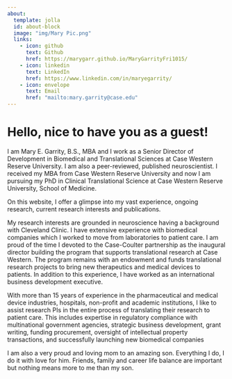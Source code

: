 ```yaml
---
about:
  template: jolla
  id: about-block
  image: "img/Mary Pic.png"
  links:
    - icon: github
      text: Github
      href: https://marygarr.github.io/MaryGarrityFri1015/
    - icon: linkedin
      text: LinkedIn
      href: https://www.linkedin.com/in/maryegarrity/
    - icon: envelope
      text: Email
      href: "mailto:mary.garrity@case.edu"  
---
```


::: {#about-block}
:::

# Hello, nice to have you as a guest!

I am Mary E. Garrity, B.S., MBA and I work as a Senior Director of Development in Biomedical and Translational Sciences at Case Western Reserve University. I am also a peer-reviewed, published neuroscientist. I received my MBA from Case Western Reserve University and now I am pursuing my PhD in Clinical Translational Science at Case Western Reserve University, School of Medicine.

On this website, I offer a glimpse into my vast experience, ongoing research, current research interests and publications.

My research interests are grounded in neuroscience having a background with Cleveland Clinic. I have extensive experience with biomedical companies which I worked to move from laboratories to patient care. I am proud of the time I devoted to the Case-Coulter partnership as the inaugural director building the program that supports translational research at Case Western. The program remains with an endowment and funds translational research projects to bring new therapeutics and medical devices to patients. In addition to this experience, I have worked as an international business development executive.

With more than 15 years of experience in the pharmaceutical and medical device industries, hospitals, non-profit and academic institutions, I like to assist research PIs in the entire process of translating their research to patient care. This includes expertise in regulatory compliance with multinational government agencies, strategic business development, grant writing, funding procurement, oversight of intellectual property transactions, and successfully launching new biomedical companies

I am also a very proud and loving mom to an amazing son. Everything I do, I do it with love for him. Friends, family and career life balance are important but nothing means more to me than my son.


